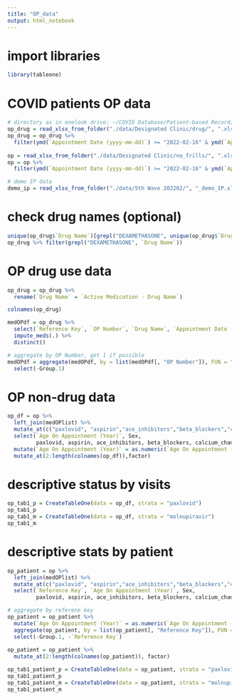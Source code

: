 ```yaml
---
title: "OP_data"
output: html_notebook
---
```


# import libraries

```r
library(tableone)
```

# COVID patients OP data

```r
# directory as in onelook drive: ~/COVID Database/Patient-based Record/Designated Clinic
op_drug = read_xlsx_from_folder("./data/Designated Clinic/drug/", ".xlsx")
op_drug = op_drug %>%
  filter(ymd(`Appointment Date (yyyy-mm-dd)`) >= "2022-02-16" & ymd(`Appointment Date (yyyy-mm-dd)`) <= "2022-03-31")
  
op = read_xlsx_from_folder("./data/Designated Clinic/no_frills/", ".xlsx")
op = op %>%
  filter(ymd(`Appointment Date (yyyy-mm-dd)`) >= "2022-02-16" & ymd(`Appointment Date (yyyy-mm-dd)`) <= "2022-03-31")

# demo IP data
demo_ip = read_xlsx_from_folder("./data/5th Wave 202202/", "_demo_IP.xlsx")
```

# check drug names (optional)

```r
unique(op_drug$`Drug Name`)[grepl("DEXAMETHASONE", unique(op_drug$`Drug Name`))]
op_drug %>% filter(grepl("DEXAMETHASONE", `Drug Name`))
```


# OP drug use data

```r

op_drug = op_drug %>%
  rename(`Drug Name` = `Active Medication - Drug Name`)

colnames(op_drug)

medOPdf = op_drug %>%
  select(`Reference Key`, `OP Number`, `Drug Name`, `Appointment Date (yyyy-mm-dd)`) %>%
  impute_meds(.) %>%
  distinct()

# aggregate by OP Number, get 1 if possible
medOPdf = aggregate(medOPdf, by = list(medOPdf[, "OP Number"]), FUN = "max") %>%
  select(-Group.1)

```


# OP non-drug data

```r
op_df = op %>%
  left_join(medOPlist) %>%
  mutate_at(c("paxlovid", "aspirin","ace_inhibitors","beta_blockers","calcium_channel_blockers", "statins","molnupiravir"), ~replace_na(., 0)) %>%
  select(`Age On Appointment (Year)`, Sex, 
         paxlovid, aspirin, ace_inhibitors, beta_blockers, calcium_channel_blockers, statins, molnupiravir) %>%
  mutate(`Age On Appointment (Year)` = as.numeric(`Age On Appointment (Year)`)) %>%
  mutate_at(2:length(colnames(op_df)),factor)
```

# descriptive status by visits

```r

op_tab1_p = CreateTableOne(data = op_df, strata = "paxlovid")
op_tab1_p
op_tab1_m = CreateTableOne(data = op_df, strata = "molnupiravir")
op_tab1_m
```

# descriptive stats by patient

```r
op_patient = op %>%
  left_join(medOPlist) %>%
  mutate_at(c("paxlovid", "aspirin","ace_inhibitors","beta_blockers","calcium_channel_blockers", "statins","molnupiravir"), ~replace_na(., 0)) %>%
  select(`Reference Key`, `Age On Appointment (Year)`, Sex, 
         paxlovid, aspirin, ace_inhibitors, beta_blockers, calcium_channel_blockers, statins, molnupiravir)

# aggregate by referene key
op_patient = op_patient %>% 
  mutate(`Age On Appointment (Year)` = as.numeric(`Age On Appointment (Year)`)) %>%
  aggregate(op_patient, by = list(op_patient[, "Reference Key"]), FUN = "max") %>%
  select(-Group.1, -`Reference Key`) 
  
op_patient = op_patient %>%
  mutate_at(2:length(colnames(op_patient)), factor)

op_tab1_patient_p = CreateTableOne(data = op_patient, strata = "paxlovid")
op_tab1_patient_p
op_tab1_patient_m = CreateTableOne(data = op_patient, strata = "molnupiravir")
op_tab1_patient_m
```

